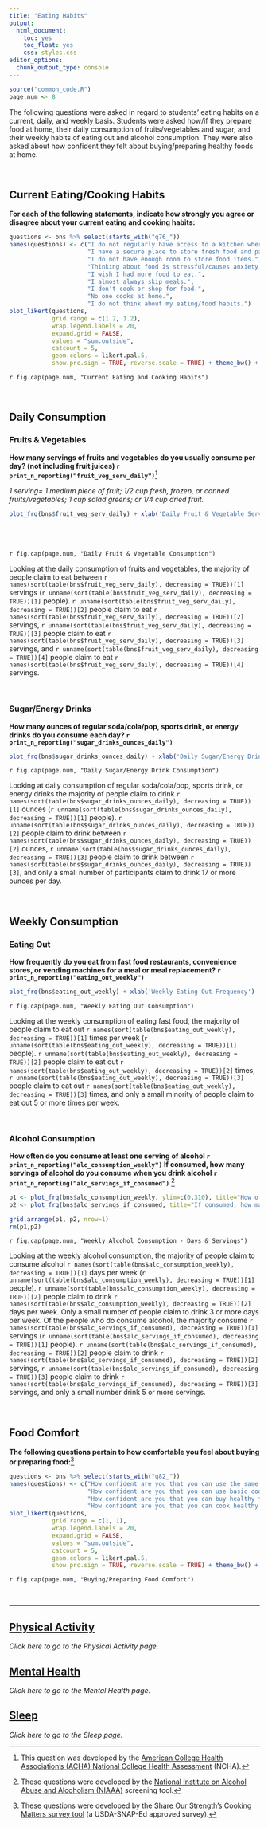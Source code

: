 ```yaml
---
title: "Eating Habits"
output: 
  html_document: 
    toc: yes
    toc_float: yes
    css: styles.css
editor_options: 
  chunk_output_type: console
---
```


```r
source("common_code.R")
page.num <- 8
```

The following questions were asked in regard to students' eating habits on a current, daily, and weekly basis. Students were asked how/if they prepare food at home, their daily consumption of fruits/vegetables and sugar, and their weekly habits of eating out and alcohol consumption. They were also asked about how confident they felt about buying/preparing healthy foods at home.

<br>

## Current Eating/Cooking Habits
**For each of the following statements, indicate how strongly you agree or disagree about your current eating and cooking habits:**
```r
questions <- bns %>% select(starts_with("q76_"))
names(questions) <- c("I do not regularly have access to a kitchen where I can prepare meals.",
                      "I have a secure place to store fresh food and pantry items.",
                      "I do not have enough room to store food items.",
                      "Thinking about food is stressful/causes anxiety.",
                      "I wish I had more food to eat.",
                      "I almost always skip meals.",
                      "I don't cook or shop for food.",
                      "No one cooks at home.",
                      "I do not think about my eating/food habits.")
plot_likert(questions,
            grid.range = c(1.2, 1.2),
            wrap.legend.labels = 20,
            expand.grid = FALSE,
            values = "sum.outside",
            catcount = 5,
            geom.colors = likert.pal.5,
            show.prc.sign = TRUE, reverse.scale = TRUE) + theme_bw() + theme(legend.position = "top")
```
`r fig.cap(page.num, "Current Eating and Cooking Habits")`

<br />


## Daily Consumption
### Fruits & Vegetables
**How many servings of fruits and vegetables do you usually consume per day? (not including fruit juices) `r print_n_reporting("fruit_veg_serv_daily")`**[^1]

*1 serving= 1 medium piece of fruit; 1/2 cup fresh, frozen, or canned fruits/vegetables; 1 cup salad greens; or 1/4 cup dried fruit.*

<div class = "row">
<div class = "col-md-6">
```r
plot_frq(bns$fruit_veg_serv_daily) + xlab('Daily Fruit & Vegetable Servings')
```
</div>
  
<div class = "col-md-5">
<br><br><br>`r fig.cap(page.num, "Daily Fruit & Vegetable Consumption")` <br> 

Looking at the daily consumption of fruits and vegetables, the majority of people claim to eat between `r names(sort(table(bns$fruit_veg_serv_daily), decreasing = TRUE))[1]` servings (`r unname(sort(table(bns$fruit_veg_serv_daily), decreasing = TRUE))[1]` people). `r unname(sort(table(bns$fruit_veg_serv_daily), decreasing = TRUE))[2]` people claim to eat `r names(sort(table(bns$fruit_veg_serv_daily), decreasing = TRUE))[2]` servings, `r unname(sort(table(bns$fruit_veg_serv_daily), decreasing = TRUE))[3]` people claim to eat `r names(sort(table(bns$fruit_veg_serv_daily), decreasing = TRUE))[3]` servings, and `r unname(sort(table(bns$fruit_veg_serv_daily), decreasing = TRUE))[4]` people claim to eat `r names(sort(table(bns$fruit_veg_serv_daily), decreasing = TRUE))[4]` servings.
</div>
</div>

<br />


### Sugar/Energy Drinks
**How many ounces of regular soda/cola/pop, sports drink, or energy drinks do you consume each day? `r print_n_reporting("sugar_drinks_ounces_daily")`**
```r
plot_frq(bns$sugar_drinks_ounces_daily) + xlab('Daily Sugar/Energy Drink Servings (Ounces)')
```
`r fig.cap(page.num, "Daily Sugar/Energy Drink Consumption")`

Looking at daily consumption of regular soda/cola/pop, sports drink, or energy drinks the majority of people claim to drink `r names(sort(table(bns$sugar_drinks_ounces_daily), decreasing = TRUE))[1]` ounces (`r unname(sort(table(bns$sugar_drinks_ounces_daily), decreasing = TRUE))[1]` people). `r unname(sort(table(bns$sugar_drinks_ounces_daily), decreasing = TRUE))[2]` people claim to drink between `r names(sort(table(bns$sugar_drinks_ounces_daily), decreasing = TRUE))[2]` ounces, `r unname(sort(table(bns$sugar_drinks_ounces_daily), decreasing = TRUE))[3]` people claim to drink between `r names(sort(table(bns$sugar_drinks_ounces_daily), decreasing = TRUE))[3]`, and only a small number of participants claim to drink 17 or more ounces per day.

<br />


## Weekly Consumption
### Eating Out
**How frequently do you eat from fast food restaurants, convenience stores, or vending machines for a meal or meal replacement? `r print_n_reporting("eating_out_weekly")`**
```r
plot_frq(bns$eating_out_weekly) + xlab('Weekly Eating Out Frequency')
```
`r fig.cap(page.num, "Weekly Eating Out Consumption")`

Looking at the weekly consumption of eating fast food, the majority of people claim to eat out `r names(sort(table(bns$eating_out_weekly), decreasing = TRUE))[1]` times per week (`r unname(sort(table(bns$eating_out_weekly), decreasing = TRUE))[1]` people). `r unname(sort(table(bns$eating_out_weekly), decreasing = TRUE))[2]` people claim to eat out `r names(sort(table(bns$eating_out_weekly), decreasing = TRUE))[2]` times, `r unname(sort(table(bns$eating_out_weekly), decreasing = TRUE))[3]` people claim to eat out `r names(sort(table(bns$eating_out_weekly), decreasing = TRUE))[3]` times, and only a small minority of people claim to eat out 5 or more times per week.

<br />


### Alcohol Consumption
**How often do you consume at least one serving of alcohol `r print_n_reporting("alc_consumption_weekly")` If consumed, how many servings of alcohol do you consume when you drink alcohol `r print_n_reporting("alc_servings_if_consumed")`** [^2]
```r
p1 <- plot_frq(bns$alc_consumption_weekly, ylim=c(0,310), title="How often do you consume alcohol:") +xlab('Days Consumed')
p2 <- plot_frq(bns$alc_servings_if_consumed, title="If consumed, how many servings:") + xlab('Number of Alcohol Servings')

grid.arrange(p1, p2, nrow=1)
rm(p1,p2)
```
`r fig.cap(page.num, "Weekly Alcohol Consumption - Days & Servings")`

Looking at the weekly alcohol consumption, the majority of people claim to consume alcohol `r names(sort(table(bns$alc_consumption_weekly), decreasing = TRUE))[1]` days per week (`r unname(sort(table(bns$alc_consumption_weekly), decreasing = TRUE))[1]` people). `r unname(sort(table(bns$alc_consumption_weekly), decreasing = TRUE))[2]` people claim to drink `r names(sort(table(bns$alc_consumption_weekly), decreasing = TRUE))[2]` days per week. Only a small number of people claim to drink 3 or more days per week. Of the people who do consume alcohol, the majority consume `r names(sort(table(bns$alc_servings_if_consumed), decreasing = TRUE))[1]` servings (`r unname(sort(table(bns$alc_servings_if_consumed), decreasing = TRUE))[1]` people). `r unname(sort(table(bns$alc_servings_if_consumed), decreasing = TRUE))[2]` people claim to drink `r names(sort(table(bns$alc_servings_if_consumed), decreasing = TRUE))[2]` servings,  `r unname(sort(table(bns$alc_servings_if_consumed), decreasing = TRUE))[3]` people claim to drink `r names(sort(table(bns$alc_servings_if_consumed), decreasing = TRUE))[3]` servings, and only a small number drink 5 or more servings.

<br />


## Food Comfort
**The following questions pertain to how comfortable you feel about buying or preparing food:**[^3]
```r
questions <- bns %>% select(starts_with("q82_"))
names(questions) <- c("How confident are you that you can use the same healthy ingredient in more than one meal?",
                      "How confident are you that you can use basic cooking skills, like cutting fruits and vegetables, measuring out ingredients, or following a recipe?",
                      "How confident are you that you can buy healthy foods for your family on a budget?",
                      "How confident are you that you can cook healthy foods for your family on a budget?")
plot_likert(questions,
            grid.range = c(1, 1),
            wrap.legend.labels = 20,
            expand.grid = FALSE,
            values = "sum.outside",
            catcount = 5,
            geom.colors = likert.pal.5,
            show.prc.sign = TRUE, reverse.scale = TRUE) + theme_bw() + theme(legend.position = "top")
```
`r fig.cap(page.num, "Buying/Preparing Food Comfort")`

<br />

[^1]: This question was developed by the [American College Health Association’s (ACHA) National College Health Assessment ](https://www.acha.org/documents/ncha/ACHA-NCHA_IIc_Web_Survey_2011_SAMPLE.pdf) (NCHA).
[^2]: These questions were developed by the [National Institute on Alcohol Abuse and Alcoholism (NIAAA)](https://pubs.niaaa.nih.gov/publications/aa65/AA65.pdf) screening tool.
[^3]: These questions were developed by the [Share Our Strength’s Cooking Matters survey tool](https://foodsharelc.org/wp-content/uploads/2019/07/2017-Survey.CMF_.English.pdf) (a USDA-SNAP-Ed approved survey).



---

## [Physical Activity](Physical_Activity.html)
*Click here to go to the Physical Activity page.*

## [Mental Health](Mental_Health.html)
*Click here to go to the Mental Health page.*

## [Sleep](Sleep.html)
*Click here to go to the Sleep page.*


